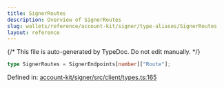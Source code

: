 ```yaml
---
title: SignerRoutes
description: Overview of SignerRoutes
slug: wallets/reference/account-kit/signer/type-aliases/SignerRoutes
layout: reference
---
```


{/* This file is auto-generated by TypeDoc. Do not edit manually. */}

```ts
type SignerRoutes = SignerEndpoints[number]["Route"];
```

Defined in: [account-kit/signer/src/client/types.ts:165](https://github.com/alchemyplatform/aa-sdk/blob/153785ddc87beb160382c2bae7dbafa4a66ade9a/account-kit/signer/src/client/types.ts#L165)
